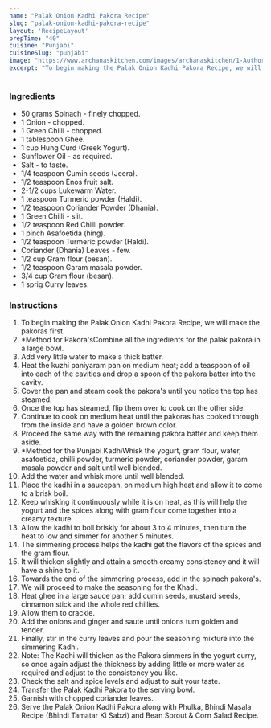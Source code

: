---
name: "Palak Onion Kadhi Pakora Recipe"
slug: "palak-onion-kadhi-pakora-recipe"
layout: 'RecipeLayout'
prepTime: "40"
cuisine: "Punjabi"
cuisineSlug: "punjabi"
image: "https://www.archanaskitchen.com/images/archanaskitchen/1-Author/sibyl_sunitha/Palak_Kadhi_Pakora_Recipe-7.jpg"
excerpt: "To begin making the Palak Onion Kadhi Pakora Recipe, we will make the pakoras first"
---

### Ingredients

- 50 grams Spinach - finely chopped.
- 1 Onion - chopped.
- 1 Green Chilli - chopped.
- 1 tablespoon Ghee.
- 1 cup Hung Curd (Greek Yogurt).
- Sunflower Oil - as required.
- Salt - to taste.
- 1/4 teaspoon Cumin seeds (Jeera).
- 1/2 teaspoon Enos fruit salt.
- 2-1/2 cups Lukewarm Water.
- 1 teaspoon Turmeric powder (Haldi).
- 1/2 teaspoon Coriander Powder (Dhania).
- 1 Green Chilli - slit.
- 1/2 teaspoon Red Chilli powder.
- 1 pinch Asafoetida (hing).
- 1/2 teaspoon Turmeric powder (Haldi).
- Coriander (Dhania) Leaves - few.
- 1/2 cup Gram flour (besan).
- 1/2 teaspoon Garam masala powder.
- 3/4 cup Gram flour (besan).
- 1 sprig Curry leaves.

### Instructions

1. To begin making the Palak Onion Kadhi Pakora Recipe, we will make the pakoras first.
1. *Method for Pakora'sCombine all the ingredients for the palak pakora in a large bowl.
1. Add very little water to make a thick batter.
1. Heat the kuzhi paniyaram pan on medium heat; add a teaspoon of oil into each of the cavities and drop a spoon of the pakora batter into the cavity.
1. Cover the pan and steam cook the pakora's until you notice the top has steamed.
1. Once the top has steamed, flip them over to cook on the other side.
1. Continue to cook on medium heat until the pakoras has cooked through from the inside and have a golden brown color.
1. Proceed the same way with the remaining pakora batter and keep them aside.
1. *Method for the Punjabi KadhiWhisk the yogurt, gram flour, water, asafoetida, chilli powder, turmeric powder, coriander powder, garam masala powder and salt until well blended.
1. Add the water and whisk more until well blended.
1. Place the kadhi in a saucepan, on medium high heat and allow it to come to a brisk boil.
1. Keep whisking it continuously while it is on heat, as this will help the yogurt and the spices along with gram flour come together into a creamy texture.
1. Allow the kadhi to boil briskly for about 3 to 4 minutes, then turn the heat to low and simmer for another 5 minutes.
1. The simmering process helps the kadhi get the flavors of the spices and the gram flour.
1. It will thicken slightly and attain a smooth creamy consistency and it will have a shine to it.
1. Towards the end of the simmering process, add in the spinach pakora's.
1. We will proceed to make the seasoning for the Khadi.
1. Heat ghee in a large sauce pan; add cumin seeds, mustard seeds, cinnamon stick and the whole red chillies.
1. Allow them to crackle.
1. Add the onions and ginger and saute until onions turn golden and tender.
1. Finally, stir in the curry leaves and pour the seasoning mixture into the simmering Kadhi.
1. Note: The Kadhi will thicken as the Pakora simmers in the yogurt curry, so once again adjust the thickness by adding little or more water as required and adjust to the consistency you like.
1. Check the salt and spice levels and adjust to suit your taste.
1. Transfer the Palak Kadhi Pakora to the serving bowl.
1. Garnish with chopped coriander leaves.
1. Serve the Palak Onion Kadhi Pakora along with Phulka, Bhindi Masala Recipe (Bhindi Tamatar Ki Sabzi) and Bean Sprout & Corn Salad Recipe.

